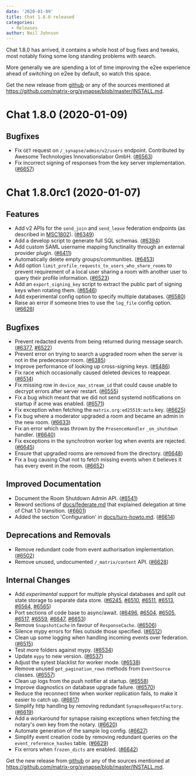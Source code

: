 ```yaml
---
date: '2020-01-09'
title: Chat 1.8.0 released
categories:
  - Releases
author: Neil Johnson
---
```


Chat 1.8.0 has arrived, it contains a whole host of bug fixes and tweaks, most notably fixing some long standing problems with search.

More generally we are spending a lot of time  improving the e2ee experience ahead of switching on e2ee by default, so watch this space.

Get the new release from [github](https://github.com/matrix-org/synapse/releases/tag/v1.8.0) or any of the sources mentioned at https://github.com/matrix-org/synapse/blob/master/INSTALL.md.


Chat 1.8.0 (2020-01-09)
==========================

Bugfixes
--------

- Fix `GET` request on `/_synapse/admin/v2/users` endpoint. Contributed by Awesome Technologies Innovationslabor GmbH. ([\#6563](https://github.com/matrix-org/synapse/issues/6563))
- Fix incorrect signing of responses from the key server implementation. ([\#6657](https://github.com/matrix-org/synapse/issues/6657))


Chat 1.8.0rc1 (2020-01-07)
=============================

Features
--------

- Add v2 APIs for the `send_join` and `send_leave` federation endpoints (as described in [MSC1802](https://github.com/matrix-org/matrix-doc/pull/1802)). ([\#6349](https://github.com/matrix-org/synapse/issues/6349))
- Add a develop script to generate full SQL schemas. ([\#6394](https://github.com/matrix-org/synapse/issues/6394))
- Add custom SAML username mapping functinality through an external provider plugin. ([\#6411](https://github.com/matrix-org/synapse/issues/6411))
- Automatically delete empty groups/communities. ([\#6453](https://github.com/matrix-org/synapse/issues/6453))
- Add option `limit_profile_requests_to_users_who_share_rooms` to prevent requirement of a local user sharing a room with another user to query their profile information. ([\#6523](https://github.com/matrix-org/synapse/issues/6523))
- Add an `export_signing_key` script to extract the public part of signing keys when rotating them. ([\#6546](https://github.com/matrix-org/synapse/issues/6546))
- Add experimental config option to specify multiple databases. ([\#6580](https://github.com/matrix-org/synapse/issues/6580))
- Raise an error if someone tries to use the `log_file` config option. ([\#6626](https://github.com/matrix-org/synapse/issues/6626))


Bugfixes
--------

- Prevent redacted events from being returned during message search. ([\#6377](https://github.com/matrix-org/synapse/issues/6377), [\#6522](https://github.com/matrix-org/synapse/issues/6522))
- Prevent error on trying to search a upgraded room when the server is not in the predecessor room. ([\#6385](https://github.com/matrix-org/synapse/issues/6385))
- Improve performance of looking up cross-signing keys. ([\#6486](https://github.com/matrix-org/synapse/issues/6486))
- Fix race which occasionally caused deleted devices to reappear. ([\#6514](https://github.com/matrix-org/synapse/issues/6514))
- Fix missing row in `device_max_stream_id` that could cause unable to decrypt errors after server restart. ([\#6555](https://github.com/matrix-org/synapse/issues/6555))
- Fix a bug which meant that we did not send systemd notifications on startup if acme was enabled. ([\#6571](https://github.com/matrix-org/synapse/issues/6571))
- Fix exception when fetching the `matrix.org:ed25519:auto` key. ([\#6625](https://github.com/matrix-org/synapse/issues/6625))
- Fix bug where a moderator upgraded a room and became an admin in the new room. ([\#6633](https://github.com/matrix-org/synapse/issues/6633))
- Fix an error which was thrown by the `PresenceHandler` `_on_shutdown` handler. ([\#6640](https://github.com/matrix-org/synapse/issues/6640))
- Fix exceptions in the synchrotron worker log when events are rejected. ([\#6645](https://github.com/matrix-org/synapse/issues/6645))
- Ensure that upgraded rooms are removed from the directory. ([\#6648](https://github.com/matrix-org/synapse/issues/6648))
- Fix a bug causing Chat not to fetch missing events when it believes it has every event in the room. ([\#6652](https://github.com/matrix-org/synapse/issues/6652))


Improved Documentation
----------------------

- Document the Room Shutdown Admin API. ([\#6541](https://github.com/matrix-org/synapse/issues/6541))
- Reword sections of [docs/federate.md](docs/federate.md) that explained delegation at time of Chat 1.0 transition. ([\#6601](https://github.com/matrix-org/synapse/issues/6601))
- Added the section 'Configuration' in [docs/turn-howto.md](docs/turn-howto.md). ([\#6614](https://github.com/matrix-org/synapse/issues/6614))


Deprecations and Removals
-------------------------

- Remove redundant code from event authorisation implementation. ([\#6502](https://github.com/matrix-org/synapse/issues/6502))
- Remove unused, undocumented `/_matrix/content` API. ([\#6628](https://github.com/matrix-org/synapse/issues/6628))


Internal Changes
----------------

- Add *experimental* support for multiple physical databases and split out state storage to separate data store. ([\#6245](https://github.com/matrix-org/synapse/issues/6245), [\#6510](https://github.com/matrix-org/synapse/issues/6510), [\#6511](https://github.com/matrix-org/synapse/issues/6511), [\#6513](https://github.com/matrix-org/synapse/issues/6513), [\#6564](https://github.com/matrix-org/synapse/issues/6564), [\#6565](https://github.com/matrix-org/synapse/issues/6565))
- Port sections of code base to async/await. ([\#6496](https://github.com/matrix-org/synapse/issues/6496), [\#6504](https://github.com/matrix-org/synapse/issues/6504), [\#6505](https://github.com/matrix-org/synapse/issues/6505), [\#6517](https://github.com/matrix-org/synapse/issues/6517), [\#6559](https://github.com/matrix-org/synapse/issues/6559), [\#6647](https://github.com/matrix-org/synapse/issues/6647), [\#6653](https://github.com/matrix-org/synapse/issues/6653))
- Remove `SnapshotCache` in favour of `ResponseCache`. ([\#6506](https://github.com/matrix-org/synapse/issues/6506))
- Silence mypy errors for files outside those specified. ([\#6512](https://github.com/matrix-org/synapse/issues/6512))
- Clean up some logging when handling incoming events over federation. ([\#6515](https://github.com/matrix-org/synapse/issues/6515))
- Test more folders against mypy. ([\#6534](https://github.com/matrix-org/synapse/issues/6534))
- Update `mypy` to new version. ([\#6537](https://github.com/matrix-org/synapse/issues/6537))
- Adjust the sytest blacklist for worker mode. ([\#6538](https://github.com/matrix-org/synapse/issues/6538))
- Remove unused `get_pagination_rows` methods from `EventSource` classes. ([\#6557](https://github.com/matrix-org/synapse/issues/6557))
- Clean up logs from the push notifier at startup. ([\#6558](https://github.com/matrix-org/synapse/issues/6558))
- Improve diagnostics on database upgrade failure. ([\#6570](https://github.com/matrix-org/synapse/issues/6570))
- Reduce the reconnect time when worker replication fails, to make it easier to catch up. ([\#6617](https://github.com/matrix-org/synapse/issues/6617))
- Simplify http handling by removing redundant `SynapseRequestFactory`. ([\#6619](https://github.com/matrix-org/synapse/issues/6619))
- Add a workaround for synapse raising exceptions when fetching the notary's own key from the notary. ([\#6620](https://github.com/matrix-org/synapse/issues/6620))
- Automate generation of the sample log config. ([\#6627](https://github.com/matrix-org/synapse/issues/6627))
- Simplify event creation code by removing redundant queries on the `event_reference_hashes` table. ([\#6629](https://github.com/matrix-org/synapse/issues/6629))
- Fix errors when `frozen_dicts` are enabled. ([\#6642](https://github.com/matrix-org/synapse/issues/6642))

Get the new release from [github](https://github.com/matrix-org/synapse/releases/tag/v1.8.0) or any of the sources mentioned at https://github.com/matrix-org/synapse/blob/master/INSTALL.md.


